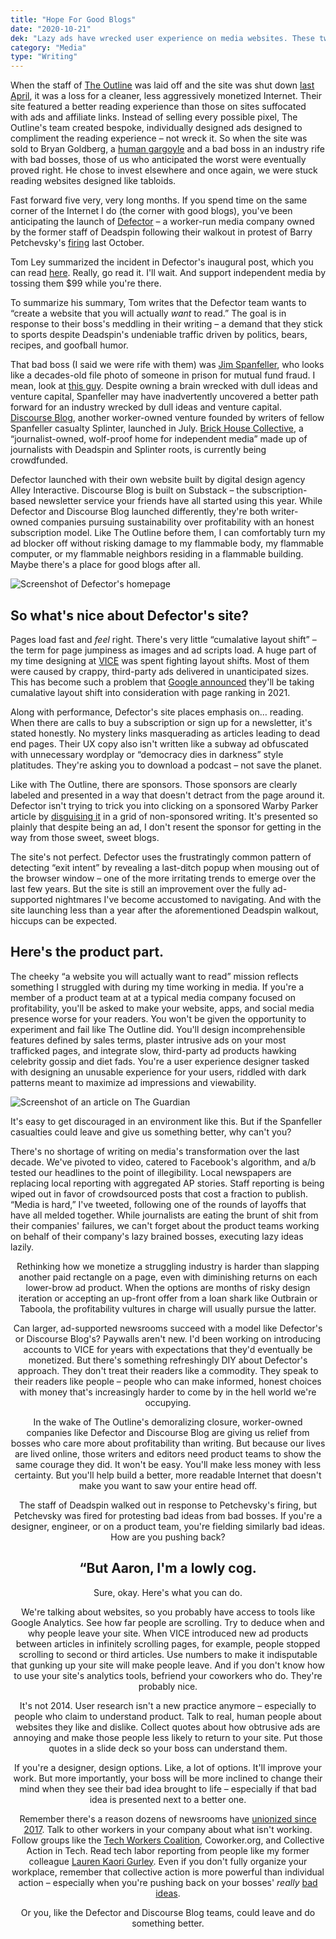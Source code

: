 ```yaml
---
title: "Hope For Good Blogs"
date: "2020-10-21"
dek: "Lazy ads have wrecked user experience on media websites. These two launches give me hope for a turnaround."
category: "Media"
type: "Writing"
---
```


When the staff of [The Outline](https://theoutline.com/) was laid off and the site was shut down [last April](https://www.cjr.org/the_profile/the-outline-its-for-you.php), it was a loss for a cleaner, less aggressively monetized Internet. Their site featured a better reading experience than those on sites suffocated with ads and affiliate links. Instead of selling every possible pixel, The Outline's team created bespoke, individually designed ads designed to compliment the reading experience – not wreck it. So when the site was sold to Bryan Goldberg, a [human gargoyle](https://jezebel.com/hey-remember-how-much-bustle-founder-bryan-goldberg-su-1827548653) and a bad boss in an industry rife with bad bosses, those of us who anticipated the worst were eventually proved right. He chose to invest elsewhere and once again, we were stuck reading websites designed like tabloids.

Fast forward five very, very long months. If you spend time on the same corner of the Internet I do (the corner with good blogs), you've been anticipating the launch of [Defector](https://defector.com/) – a worker-run media company owned by the former staff of Deadspin following their walkout in protest of Barry Petchevsky's [firing](https://twitter.com/gmgunion/status/1189232634880286721) last October.

Tom Ley summarized the incident in Defector's inaugural post, which you can read [here](https://defector.com/how-we-got-here/). Really, go read it. I'll wait. And support independent media by tossing them $99 while you're there.

To summarize his summary, Tom writes that the Defector team wants to “create a website that you will actually *want* to read.” The goal is in response to their boss's meddling in their writing – a demand that they stick to sports despite Deadspin's undeniable traffic driven by politics, bears, recipes, and goofball humor.

That bad boss (I said we were rife with them) was [Jim Spanfeller](https://deadspin.com/this-is-how-things-work-now-at-g-o-media-1836908201), who looks like a decades-old file photo of someone in prison for mutual fund fraud. I mean, look at [this guy](https://nypost.com/2019/11/08/head-of-the-onion-deadspin-sued-for-sex-discrimination/). Despite owning a brain wrecked with dull ideas and venture capital, Spanfeller may have inadvertently uncovered a better path forward for an industry wrecked by dull ideas and venture capital. [Discourse Blog](https://discourseblog.substack.com/), another worker-owned venture founded by writers of fellow Spanfeller casualty Splinter, launched in July. [Brick House Collective](https://www.kickstarter.com/projects/1478924964/the-brick-house-cooperative), a “journalist-owned, wolf-proof home for independent media” made up of journalists with Deadspin and Splinter roots, is currently being crowdfunded.

Defector launched with their own website built by digital design agency Alley Interactive. Discourse Blog is built on Substack – the subscription-based newsletter service your friends have all started using this year. While Defector and Discourse Blog launched differently, they're both writer-owned companies pursuing sustainability over profitability with an honest subscription model. Like The Outline before them, I can comfortably turn my ad blocker off without risking damage to my flammable body, my flammable computer, or my flammable neighbors residing in a flammable building. Maybe there's a place for good blogs after all.

<ArticleMedia hasShadow caption="Defector's homepage">

![Screenshot of Defector's homepage](../../images/writing/hope_for_good_blogs/defector.png)

</ArticleMedia>

## So what's nice about Defector's site?

Pages load fast and *feel* right. There's very little “cumalative layout shift” – the term for page jumpiness as images and ad scripts load. A huge part of my time designing at [VICE](http://aaron.mn/vice) was spent fighting layout shifts. Most of them were caused by crappy, third-party ads delivered in unanticipated sizes. This has become such a problem that [Google announced](https://www.theverge.com/2020/5/28/21272543/google-search-results-page-experience-load-time-contentfu-paint-layout-shift-top-stories-amp) they'll be taking cumalative layout shift into consideration with page ranking in 2021.

Along with performance, Defector's site places emphasis on… reading. When there are calls to buy a subscription or sign up for a newsletter, it's stated honestly. No mystery links masquerading as articles leading to dead end pages. Their UX copy also isn't written like a subway ad obfuscated with unnecessary wordplay or “democracy dies in darkness” style platitudes. They're asking you to download a podcast – not save the planet.

Like with The Outline, there are sponsors. Those sponsors are clearly labeled and presented in a way that doesn't detract from the page around it. Defector isn't trying to trick you into clicking on a sponsored Warby Parker article by [disguising it](https://www.tiktok.com/@betch/video/6848574969467768069) in a grid of non-sponsored writing. It's presented so plainly that despite being an ad, I don't resent the sponsor for getting in the way from those sweet, sweet blogs.

The site's not perfect. Defector uses the frustratingly common pattern of detecting “exit intent” by revealing a last-ditch popup when mousing out of the browser window – one of the more irritating trends to emerge over the last few years. But the site is still an improvement over the fully ad-supported nightmares I've become accustomed to navigating. And with the site launching less than a year after the aforementioned Deadspin walkout, hiccups can be expected.

## Here's the product part.

The cheeky “a website you will actually want to read” mission reflects something I struggled with during my time working in media. If you're a member of a product team at at a typical media company focused on profitability, you'll be asked to make your website, apps, and social media presence worse for your readers. You won't be given the opportunity to experiment and fail like The Outline did. You'll design incomprehensible features defined by sales terms, plaster intrusive ads on your most trafficked pages, and integrate slow, third-party ad products hawking celebrity gossip and diet fads. You're a user experience designer tasked with designing an unusable experience for your users, riddled with dark patterns meant to maximize ad impressions and viewability.

<ArticleMedia hasShadow caption="lol.">

![Screenshot of an article on The Guardian](../../images/writing/hope_for_good_blogs/the_guardian.png)

</ArticleMedia>

It's easy to get discouraged in an environment like this. But if the Spanfeller casualties could leave and give us something better, why can't you?

There's no shortage of writing on media's transformation over the last decade. We've pivoted to video, catered to Facebook's algorithm, and a/b tested our headlines to the point of illegibility. Local newspapers are replacing local reporting with aggregated AP stories. Staff reporting is being wiped out in favor of crowdsourced posts that cost a fraction to publish. “Media is hard,” I've tweeted, following one of the rounds of layoffs that have all melded together. While journalists are eating the brunt of shit from their companies' failures, we can't forget about the product teams working on behalf of their company's lazy brained bosses, executing lazy ideas lazily.

<Tweet tweetLink="https://twitter.com/aaronshapiro/status/1304122073850224642" align="center" />

Rethinking how we monetize a struggling industry is harder than slapping another paid rectangle on a page, even with diminishing returns on each lower-brow ad product. When the options are months of risky design iteration or accepting an up-front offer from a loan shark like Outbrain or Taboola, the profitability vultures in charge will usually pursue the latter.

Can larger, ad-supported newsrooms succeed with a model like Defector's or Discourse Blog's? Paywalls aren't new. I'd been working on introducing accounts to VICE for years with expectations that they'd eventually be monetized. But there's something refreshingly DIY about Defector's approach. They don't treat their readers like a commodity. They speak to their readers like people – people who can make informed, honest choices with money that's increasingly harder to come by in the hell world we're occupying.

<Tweet tweetLink="https://twitter.com/drewmagary/status/1297938396162265089" align="center"  />

In the wake of The Outline's demoralizing closure, worker-owned companies like Defector and Discourse Blog are giving us relief from bosses who care more about profitability than writing. But because our lives are lived online, those writers and editors need product teams to show the same courage they did. It won't be easy. You'll make less money with less certainty. But you'll help build a better, more readable Internet that doesn't make you want to saw your entire head off.

The staff of Deadspin walked out in response to Petchevsky's firing, but Petchevsky was fired for protesting bad ideas from bad bosses. If you're a designer, engineer, or on a product team, you're fielding similarly bad ideas. How are you pushing back?

## “But Aaron, I'm a lowly cog.

Sure, okay. Here's what you can do.

We're talking about websites, so you probably have access to tools like Google Analytics. See how far people are scrolling. Try to deduce when and why people leave your site. When VICE introduced new ad products between articles in infinitely scrolling pages, for example, people stopped scrolling to second or third articles. Use numbers to make it indisputable that gunking up your site will make people leave. And if you don't know how to use your site's analytics tools, befriend your coworkers who do. They're probably nice.

It's not 2014. User research isn't a new practice anymore – especially to people who claim to understand product. Talk to real, human people about websites they like and dislike. Collect quotes about how obtrusive ads are annoying and make those people less likely to return to your site. Put those quotes in a slide deck so your boss can understand them.

If you're a designer, design options. Like, a lot of options. It'll improve your work. But more importantly, your boss will be more inclined to change their mind when they see their bad idea brought to life – especially if that bad idea is presented next to a better one.

Remember there's a reason dozens of newsrooms have [unionized since 2017](https://www.axios.com/media-talent-strikes-back-union-writers-guild-hollywood-86b24f65-6d5f-4e1a-9f83-cc09a405d28d.html). Talk to other workers in your company about what isn't working. Follow groups like the [Tech Workers Coalition](https://twitter.com/techworkersco), Coworker.org, and Collective Action in Tech. Read tech labor reporting from people like my former colleague [Lauren Kaori Gurley](https://twitter.com/LaurenkGurley). Even if you don't fully organize your workplace, remember that collective action is more powerful than individual action – especially when you're pushing back on your bosses' *really* [bad ideas](https://www.theverge.com/2019/10/9/20906213/github-ice-microsoft-software-email-contract-immigration-nonprofit-donation).

Or you, like the Defector and Discourse Blog teams, could leave and do something better.